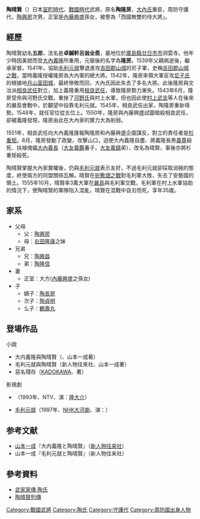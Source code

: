 {{日本武士
|名稱= 陶晴賢/陶隆房
|時代= [[戰國時代_(日本)|戰國時代]]
|出生日期= [[大永|大永]]元年（1521年）
|逝世日期= [[天文_(日本)|天文]]24年10月1日（1555年10月16日）
|假名= すえ はるかた、すえ たかふさ
|羅馬字= Sue Harukata, Sue Takafusa
|改名= 隆房→晴賢
|别名= 五郎
|戒名= 卓鍼軒呂翁全羨
|墓所= {{link-ja|洞雲寺|洞雲寺 (廿日市市)}}
|朝廷官位= [[從五位|從五位上]][[尾張國#武家官位尾張守|武家官位尾張守]]
|主君= [[大內義隆|大內義隆]]→[[大內義長|大內義長]]
|氏族= {{link-ja|陶氏}}
|父母= 父：[[陶興房|陶興房]] <br/> 母：{{link-ja|右田弘詮}}之女
|兄弟= {{link-ja|陶興昌}}、陶隆信
|妻= {{link-ja|內藤隆世|内藤隆世}}之姊
|子= [[陶長房|陶長房]]、{{link-ja|陶貞明}}、 <br/> {{link-ja|陶鶴寿丸}}（一說是長房之長子）
}}
'''陶晴賢'''（{{bd|1521年||1555年|10月16日|catIdx=Sue, Harukata}}）日本[[室町時代|室町時代]]、[[戰國_(日本)|戰國時代]]武將，原名'''陶隆房'''，[[大內氏|大內氏]]重臣，周防守護代，[[陶興房|陶興房]]次男，正室是[[內藤興盛|內藤興盛]]孫女，被譽為「西國無雙的侍大將」。

==經歷==
陶晴賢幼名'''五郎'''，法名是'''卓鍼軒呂翁全羨'''，墓地位於[[廣島縣|廣島縣]][[廿日市市|廿日市市]]洞雲寺。他年少時因美貌而受[[大內義隆|大內義隆]]所重用，元服後的名字為'''隆房'''。1539年父親病逝後，繼承家督。1541年，協助[[毛利元就|毛利元就]]擊退進攻[[吉田郡山城|吉田郡山城]]的尼子軍，史稱[[吉田郡山城之戰|吉田郡山城之戰]]，當時義隆授權隆房為大內軍的總大將。1542年，隆房率領大軍反攻[[尼子氏|尼子氏]]的根據地[[月山富田城|月山富田城]]，最終慘敗而回，大內氏因此失去了多名大將。此後隆房與文治派[[相良武任|相良武任]]對立，加上義隆重用[[相良武任|相良武任]]，導致隆房勢力漸失。1543年6月，隆房受命與河野氏交戰，重挫了[[河野氏|河野氏]]與村上水軍，但也因此使[[村上武吉|村上武吉]]等人在後來的嚴島會戰中，於觀望中投靠毛利元就。1545年，相良武任出家，陶隆房重新得勢。1548年，就任官位從五位上。1550年，隆房與內藤興盛試圖暗殺相良武任，卻被義隆發現，隆房由此在大內家的實力大為削弱。

1551年，相良武任向大內義隆匯報陶隆房和內藤興盛企圖謀反，對立的責任者是[[杉重矩|杉重矩]]。8月，隆房發動了政變，攻擊山口，迫使大內義隆自盡、將義隆長男[[大內義尊|義尊]]殺死、扶植傀儡[[大內義長|大內義長]]（[[大友義鑑|大友義鑑]]養子，[[大友義鎮|大友義鎮]]弟），改名為晴賢，事後亦將杉重矩殺死。

陶晴賢掌握大內家實權後，仍與[[毛利元就|毛利元就]]表示友好，不過毛利元就卻採取消極的態度，終使兩方的同盟關係瓦解。晴賢在[[折敷畑之戰|折敷畑之戰]]對毛利軍大敗，失去了安藝國的領土。1555年10月，晴賢率3萬大軍在[[嚴島|嚴島]]與毛利軍交戰，毛利軍在村上水軍協助的情況下，使陶晴賢的軍隊陷入混亂，晴賢在混戰中自刃而死，享年35歲。

==家系==
*父母
**父：[[陶興房|陶興房]]
**母：[[右田隆康|右田隆康]]之妹
*兄弟
**兄：[[陶興昌|陶興昌]]
**弟：[[陶隆信|陶隆信]]
*妻
**正室：大方([[內藤興盛|內藤興盛]]之孫女)
*子
**嫡子：[[陶長房|陶長房]]
**次子：[[陶貞明|陶貞明]]
**么子：[[鶴壽丸|鶴壽丸]]

== 登場作品 ==
;小說
*大内義隆與陶晴賢（{{tsl|ja|新人物往来社}}、山本一成著）
*毛利元就與陶晴賢（新人物往來社、山本一成著）
*惡名殘存（[[KADOKAWA|KADOKAWA]]、{{tsl|ja|吉川永青}}著）

;影視劇
*{{tsl|ja|鶴姫伝奇 -興亡瀬戸内水軍-|鶴姬傳奇}}（1993年、NTV、演：[[隆大介|隆大介]]）
*[[毛利元就_(大河劇)|毛利元就]]（1997年、[[NHK大河劇|NHK大河劇]]、演：{{tsl|ja|陣内孝則}}）

== 参考文献 ==
* [[山本一成|山本一成]]『大内義隆と陶晴賢』（[[新人物往来社|新人物往来社]]）
* 山本一成『毛利元就と陶晴賢』（新人物往来社）

== 參考資料 ==
*[http://www2.harimaya.com/sengoku/html/sue_k.html 武家家傳 陶氏]
*[https://web.archive.org/web/20071112161458/http://www5b.biglobe.ne.jp/~yoropara/retuden/retu00084.htm 陶晴賢列傳]

{{DEFAULTSORT:Sue, Harukata}}
[[Category:戰國武將|Category:戰國武將]]
[[Category:陶氏|Category:陶氏]]
[[Category:守護代|Category:守護代]]
[[Category:周防國出身人物|Category:周防國出身人物]]